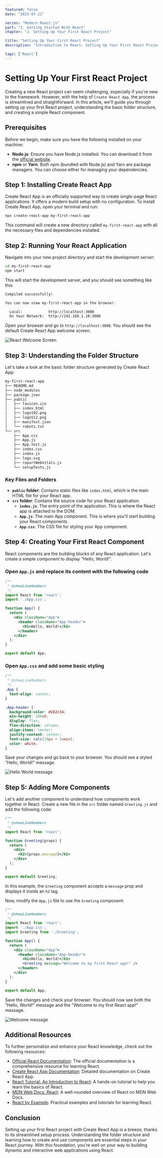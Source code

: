 ```yaml
---
featured: false
date: "2023-07-21"

series: "Modern React.js"
part: "I. Getting Started With React"
chapter: "2. Setting Up Your First React Project"

title: "Setting Up Your First React Project"
description: "Introduction to React: Setting Up Your First React Project"

tags: ['React']
---
```


# Setting Up Your First React Project

Creating a new React project can seem challenging, especially if you're new to the framework. However, with the help of `Create React App`, the process is streamlined and straightforward. In this article, we'll guide you through setting up your first React project, understanding the basic folder structure, and creating a simple React component.

## Prerequisites

Before we begin, make sure you have the following installed on your machine:

- **Node.js**: Ensure you have Node.js installed. You can download it from the [official website](https://nodejs.org/).
- **npm** or **Yarn**: Both npm (bundled with Node.js) and Yarn are package managers. You can choose either for managing your dependencies.

## Step 1: Installing Create React App

Create React App is an officially supported way to create single-page React applications. It offers a modern build setup with no configuration. To install Create React App, open your terminal and run:

```bash
npx create-react-app my-first-react-app
```

This command will create a new directory called `my-first-react-app` with all the necessary files and dependencies installed.

## Step 2: Running Your React Application

Navigate into your new project directory and start the development server:

```bash {numberLines}
cd my-first-react-app
npm start
```

This will start the development server, and you should see something like this:

```bash {numberLines}
Compiled successfully!

You can now view my-first-react-app in the browser.

  Local:            http://localhost:3000
  On Your Network:  http://192.168.1.10:3000
```

Open your browser and go to `http://localhost:3000`. You should see the default Create React App welcome screen.

![React Welcome Screen](./screenshot-react-default-start.png)

## Step 3: Understanding the Folder Structure

Let's take a look at the basic folder structure generated by Create React App:

```bash
my-first-react-app
├── README.md
├── node_modules
├── package.json
├── public
│   ├── favicon.ico
│   ├── index.html
│   ├── logo192.png
│   ├── logo512.png
│   ├── manifest.json
│   └── robots.txt
└── src
    ├── App.css
    ├── App.js
    ├── App.test.js
    ├── index.css
    ├── index.js
    ├── logo.svg
    ├── reportWebVitals.js
    └── setupTests.js
```

### Key Files and Folders

- **`public` folder**: Contains static files like `index.html`, which is the main HTML file for your React app.
- **`src` folder**: Contains the source code for your React application.
  - **`index.js`**: The entry point of the application. This is where the React app is attached to the DOM.
  - **`App.js`**: The main App component. This is where you'll start building your React components.
  - **`App.css`**: The CSS file for styling your App component.

## Step 4: Creating Your First React Component

React components are the building blocks of any React application. Let's create a simple component to display "Hello, World!".

### Open `App.js` and replace its content with the following code

```jsx
/**
 * @showLineNumbers
 */
import React from 'react';
import './App.css';

function App() {
  return (
    <div className="App">
      <header className="App-header">
        <h1>Hello, World!</h1>
      </header>
    </div>
  );
}

export default App;
```

### Open `App.css` and add some basic styling

```css
/**
 * @showLineNumbers
 */
.App {
  text-align: center;
}

.App-header {
  background-color: #282c34;
  min-height: 100vh;
  display: flex;
  flex-direction: column;
  align-items: center;
  justify-content: center;
  font-size: calc(10px + 2vmin);
  color: white;
}
```

Save your changes and go back to your browser. You should see a styled "Hello, World!" message.

![Hello World message](./screenshot-hello-world.png)

## Step 5: Adding More Components

Let's add another component to understand how components work together in React. Create a new file in the `src` folder named `Greeting.js` and add the following code:

```jsx
/**
 * @showLineNumbers
 */
import React from 'react';

function Greeting(props) {
  return (
    <div>
      <h2>{props.message}</h2>
    </div>
  );
}

export default Greeting;
```

In this example, the `Greeting` component accepts a `message` prop and displays it inside an `h2` tag.

Now, modify the `App.js` file to use the `Greeting` component:

```jsx
/**
 * @showLineNumbers
 */
import React from 'react';
import './App.css';
import Greeting from './Greeting';

function App() {
  return (
    <div className="App">
      <header className="App-header">
        <h1>Hello, World!</h1>
        <Greeting message="Welcome to my first React app!" />
      </header>
    </div>
  );
}

export default App;
```

Save the changes and check your browser. You should now see both the "Hello, World!" message and the "Welcome to my first React app!" message.

![Welcome message](./screenshot-welcome-msg.png)

## Additional Resources

To further personalize and enhance your React knowledge, check out the following resources:

- [Official React Documentation](https://reactjs.org/docs/getting-started.html): The official documentation is a comprehensive resource for learning React.
- [Create React App Documentation](https://create-react-app.dev/docs/getting-started/): Detailed documentation on Create React App.
- [React Tutorial: An Introduction to React](https://reactjs.org/tutorial/tutorial.html): A hands-on tutorial to help you learn the basics of React.
- [MDN Web Docs: React](https://developer.mozilla.org/en-US/docs/Web/JavaScript/Frameworks/React): A well-rounded overview of React on MDN Web Docs.
- [React by Example](https://reactbyexample.github.io/): Practical examples and tutorials for learning React.

## Conclusion

Setting up your first React project with Create React App is a breeze, thanks to its streamlined setup process. Understanding the folder structure and learning how to create and use components are essential steps in your React journey. With this foundation, you're well on your way to building dynamic and interactive web applications using React.
